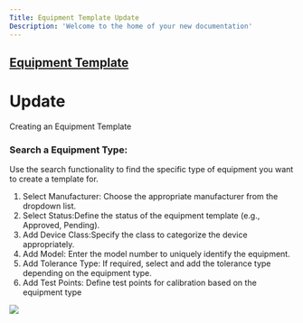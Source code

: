 ```yaml
---
Title: Equipment Template Update
Description: 'Welcome to the home of your new documentation'
---
```

##  <a href="Equipment Template.mdx">Equipment Template</a> 
#  Update

Creating an Equipment Template
### Search a Equipment Type:

Use the search functionality to find the specific type of equipment you want to create a template for.
1. Select Manufacturer: Choose the appropriate manufacturer from the dropdown list.
2. Select Status:Define the status of the equipment template (e.g., Approved, Pending).
3. Add Device Class:Specify the class to categorize the device appropriately.
4. Add Model: Enter the model number to uniquely identify the equipment.
5. Add Tolerance Type: If required, select and add the tolerance type depending on the equipment type.
6. Add Test Points: Define test points for calibration based on the equipment type

<img  src="/images/equipment-template/Equipment-template-update.gif">